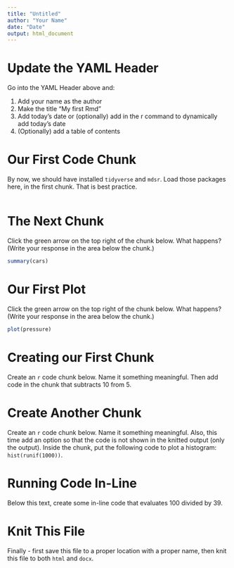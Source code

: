 ```yaml
---
title: "Untitled"
author: "Your Name"
date: "Date"
output: html_document
---
```


# Update the YAML Header

Go into the YAML Header above and:

1. Add your name as the author
2. Make the title "My first Rmd"
3. Add today's date or (optionally) add in the r command to dynamically add 
today's date
4. (Optionally) add a table of contents

# Our First Code Chunk

By now, we should have installed `tidyverse` and `mdsr`. Load those packages 
here, in the first chunk. That is best practice. 

```r

```

# The Next Chunk

Click the green arrow on the top right of the chunk below. What happens? (Write 
your response in the area below the chunk.)

```r
summary(cars)
```

# Our First Plot

Click the green arrow on the top right of the chunk below. What happens? (Write 
your response in the area below the chunk.)

```r
plot(pressure)
```

# Creating our First Chunk

Create an `r` code chunk below. Name it something meaningful. Then add code in 
the chunk that subtracts 10 from 5. 



# Create Another Chunk

Create an `r` code chunk below. Name it something meaningful. Also, this time 
add an option so that the code is not shown in the knitted output (only the 
output). Inside the chunk, put the following code to plot a histogram: 
`hist(runif(1000))`.



# Running Code In-Line

Below this text, create some in-line code that evaluates 100 divided by 39. 



# Knit This File

Finally - first save this file to a proper location with a proper name, then 
knit this file to both `html` and `docx`. 
